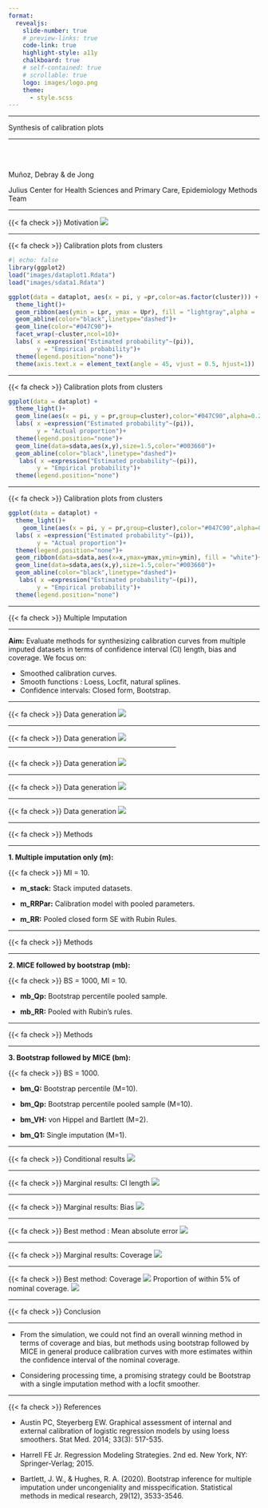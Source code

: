 ```yaml
---
format: 
  revealjs:
    slide-number: true
    # preview-links: true
    code-link: true
    highlight-style: a11y
    chalkboard: true
    # self-contained: true
    # scrollable: true
    logo: images/logo.png
    theme: 
      - style.scss
---
```


<hr>

[Synthesis of calibration plots]{.custom-title}

<hr>

<br> <br>

[Muñoz, Debray & de Jong]{.custom-subtitle}

Julius Center for Health Sciences and Primary Care, Epidemiology Methods Team

------------------------------------------------------------------------

[{{< fa check >}} Motivation]{.slide-title} ![](images/F1.png)

------------------------------------------------------------------------

[{{< fa check >}} Calibration plots from clusters]{.slide-title}

```r
#| echo: false
library(ggplot2)
load("images/dataplot1.Rdata")
load("images/sdata1.Rdata")
```

```r
ggplot(data = dataplot, aes(x = pi, y =pr,color=as.factor(cluster))) +
  theme_light()+
  geom_ribbon(aes(ymin = Lpr, ymax = Upr), fill = "lightgray",alpha = .3, colour = NA)+ 
  geom_abline(color="black",linetype="dashed")+
  geom_line(color="#047C90")+
  facet_wrap(~cluster,ncol=10)+
  labs( x =expression("Estimated probability"~(pi)),
        y = "Empirical probability")+
  theme(legend.position="none")+
  theme(axis.text.x = element_text(angle = 45, vjust = 0.5, hjust=1))
```

------------------------------------------------------------------------

[{{< fa check >}} Calibration plots from clusters]{.slide-title}

```r
ggplot(data = dataplot) +
  theme_light()+
  geom_line(aes(x = pi, y = pr,group=cluster),color="#047C90",alpha=0.2)+
  labs( x =expression("Estimated probability"~(pi)),
        y = "Actual proportion")+
  theme(legend.position="none")+
  geom_line(data=sdata,aes(x,y),size=1.5,color="#003660")+
  geom_abline(color="black",linetype="dashed")+
   labs( x =expression("Estimated probability"~(pi)),
        y = "Empirical probability")+
  theme(legend.position="none")
```

------------------------------------------------------------------------

[{{< fa check >}} Calibration plots from clusters]{.slide-title}

```r
ggplot(data = dataplot) +
  theme_light()+
    geom_line(aes(x = pi, y = pr,group=cluster),color="#047C90",alpha=0.2)+
  labs( x =expression("Estimated probability"~(pi)),
        y = "Actual proportion")+
  theme(legend.position="none")+
  geom_ribbon(data=sdata,aes(x=x,ymax=ymax,ymin=ymin), fill = "white")+
  geom_line(data=sdata,aes(x,y),size=1.5,color="#003660")+
  geom_abline(color="black",linetype="dashed")+
   labs( x =expression("Estimated probability"~(pi)),
        y = "Empirical probability")+
  theme(legend.position="none")
```

------------------------------------------------------------------------

[{{< fa check >}} Multiple Imputation]{.slide-title}

<hr>

**Aim:** Evaluate methods for synthesizing calibration curves from multiple imputed datasets in terms of confidence interval (CI) length, bias and coverage. We focus on:

::: incremental
-   Smoothed calibration curves.
-   Smooth functions : Loess, Locfit, natural splines.
-   Confidence intervals: Closed form, Bootstrap.
:::

------------------------------------------------------------------------

[{{< fa check >}} Data generation]{.slide-title} ![](images/d1.png)

------------------------------------------------------------------------

[{{< fa check >}} Data generation]{.slide-title} ![](images/d2.png) ------------------------------------------------------------------------

[{{< fa check >}} Data generation]{.slide-title} ![](images/d3.png)

------------------------------------------------------------------------

[{{< fa check >}} Data generation]{.slide-title} ![](images/d4.png)

------------------------------------------------------------------------

[{{< fa check >}} Data generation]{.slide-title} ![](images/d5.png) 

------------------------------------------------------------------------

[{{< fa check >}} Methods]{.slide-title}

<hr>

::: incremental
**1. Multiple imputation only (m):**

[{{< fa check >}} MI = 10.]{.custom-subtitle}

-   **m_stack:** Stack imputed datasets.

-   **m_RRPar:** Calibration model with pooled parameters.

-   **m_RR:** Pooled closed form SE with Rubin Rules.
:::

------------------------------------------------------------------------

[{{< fa check >}} Methods]{.slide-title}

<hr>

::: incremental
**2. MICE followed by bootstrap (mb):**

[{{< fa check >}} BS = 1000, MI = 10.]{.custom-subtitle}

-   **mb_Qp:** Bootstrap percentile pooled sample.

-   **mb_RR:** Pooled with Rubin's rules.
:::

------------------------------------------------------------------------

[{{< fa check >}} Methods]{.slide-title}

<hr>

::: incremental
**3. Bootstrap followed by MICE (bm):**

[{{< fa check >}} BS = 1000.]{.custom-subtitle}

-   **bm_Q:** Bootstrap percentile (M=10).

-   **bm_Qp:** Bootstrap percentile pooled sample (M=10).

-   **bm_VH:** von Hippel and Bartlett (M=2).

-   **bm_Q1:** Single imputation (M=1).
:::

------------------------------------------------------------------------

[{{< fa check >}} Conditional results]{.slide-title} ![](images/Cond.png)

------------------------------------------------------------------------

[{{< fa check >}} Marginal results: CI length]{.slide-title} ![](images/medCIL2.png)

------------------------------------------------------------------------

[{{< fa check >}} Marginal results: Bias]{.slide-title} ![](images/meanbias2.png)

------------------------------------------------------------------------

[{{< fa check >}} Best method : Mean absolute error]{.slide-title} ![](images/probici.png)

------------------------------------------------------------------------

[{{< fa check >}} Marginal results: Coverage]{.slide-title} ![](images/mediancov.png)

------------------------------------------------------------------------

[{{< fa check >}} Best method: Coverage]{.slide-title} ![](images/rank.png) Proportion of within 5% of nominal coverage. ![](images/rank.png)

------------------------------------------------------------------------

[{{< fa check >}} Conclusion]{.slide-title}

<hr>

::: incremental
-   From the simulation, we could not find an overall winning method in terms of coverage and bias, but methods using bootstrap followed by MICE in general produce calibration curves with more estimates within the confidence interval of the nominal coverage.

-   Considering processing time, a promising strategy could be Bootstrap with a single imputation method with a locfit smoother.
:::

------------------------------------------------------------------------

[{{< fa check >}} References]{.slide-title}

-   Austin PC, Steyerberg EW. Graphical assessment of internal and external calibration of logistic regression models by using loess smoothers. Stat Med. 2014; 33(3): 517-535.

-   Harrell FE Jr. Regression Modeling Strategies. 2nd ed. New York, NY: Springer-Verlag; 2015.

-   Bartlett, J. W., & Hughes, R. A. (2020). Bootstrap inference for multiple imputation under uncongeniality and misspecification. Statistical methods in medical research, 29(12), 3533-3546.

